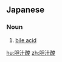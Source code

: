 ==Japanese==
{{ja-kanjitab|たん|じゅう|さん|yomi=o}}

===Noun===
{{ja-noun|たんじゅうさん}}

# [[bile acid]]

[[hu:胆汁酸]]
[[zh:胆汁酸]]